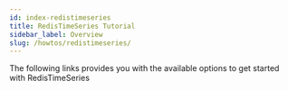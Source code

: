 ```yaml
---
id: index-redistimeseries
title: RedisTimeSeries Tutorial
sidebar_label: Overview
slug: /howtos/redistimeseries/
---
```





The following links provides you with the available options to get started with RedisTimeSeries

<div class="row">

 <div class="col">
     <RedisCard
        title="Getting Started with RedisTimeSeries"
        description="Getting Started with RedisTimeSeries"
        page="/howtos/redistimeseries/getting-started"
        />
</div>

 <div class="col">
     <RedisCard
        title="RedisTimeSeries and Go"
        description="How to collect and process time-series data using Redis and Go"
        page="/howtos/redistimeseries/using-go"
        />
</div>

<div class="col">
     <RedisCard
        title="RedisTimeSeries and Python"
        description="How to collect and process time-series data using Redis and Python"
        page="/howtos/redistimeseries/using-python"
        />
</div>
</div>
<div class="row">
  
 <div class="col">
     <RedisCard
        title="How to monitor Redis with Prometheus and Grafana for Real-Time Analytics"
        description="Using RedisTimeSeries with Prometheus and Grafana"
        page="/howtos/redistimeseries/using-prometheus"
        />
</div>
 

</div>
